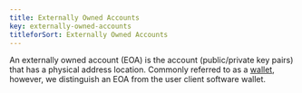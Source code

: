 ```yaml
---
title: Externally Owned Accounts
key: externally-owned-accounts
titleforSort: Externally Owned Accounts
---
```


An externally owned account (EOA) is the account (public/private key pairs) that has a physical address location. Commonly referred to as a [wallet](/intro/glossary/#wallet), however, we distinguish an EOA from the user client software wallet.
